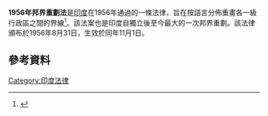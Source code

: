 {{Expand language|1=en|time=2021-01-10T11:35:55+00:00}}
'''1956年邦界重劃法'''是[[印度|印度]]在1956年通過的一條法律，旨在按語言分佈重畫各一級行政區之間的界線<ref>{{cite web|url=http://www.thenewsminute.com/article/explainer-reorganization-states-india-and-why-it-happened-52273|title=Explainer: The reorganization of states in India and why it happened|accessdate=2021-01-10|archive-date=2021-01-14|archive-url=https://web.archive.org/web/20210114014912/https://www.thenewsminute.com/article/explainer-reorganization-states-india-and-why-it-happened-52273|dead-url=no}}</ref>。該法案也是印度自獨立後至今最大的一次邦界重劃。該法律頒布於1956年8月31日，生效於同年11月1日。
== 參考資料 ==
{{reflist|30em}}
[[Category:印度法律|Category:印度法律]]